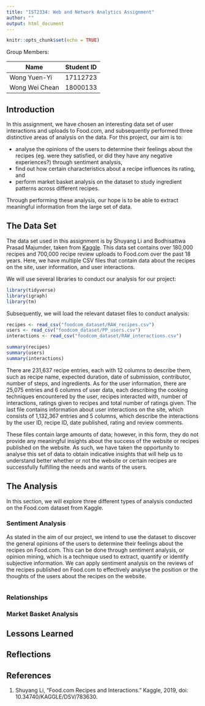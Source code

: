 ```yaml
---
title: "IST2334: Web and Network Analytics Assignment"
author: ""
output: html_document
---
```


```r
knitr::opts_chunk$set(echo = TRUE)
```

Group Members:

Name            | Student ID
----------------|------------
Wong Yuen-Yi    | 17112723
Wong Wei Chean  | 18000133


## Introduction

In this assignment, we have chosen an interesting data set of user interactions and uploads to Food.com, and subsequently performed three distinctive areas of analysis on the data. For this project, our aim is to:

* analyse the opinions of the users to determine their feelings about the recipes (eg. were they satisfied, or did they have any negative experiences?) through sentiment analysis,
* find out how certain characteristics about a recipe influences its rating, and
* perform market basket analysis on the dataset to study ingredient patterns across different recipes. 

Through performing these analysis, our hope is to be able to extract meaningful information from the large set of data. 

## The Data Set

The data set used in this assignment is by Shuyang Li and Bodhisattwa Prasad Majumder, taken from [Kaggle](https://www.kaggle.com/shuyangli94/food-com-recipes-and-user-interactions?select=PP_recipes.csv). This data set contains over 180,000 recipes and 700,000 recipe review uploads to Food.com over the past 18 years. Here, we have multiple CSV files that contain data about the recipes on the site, user information, and user interactions. 

We will use several libraries to conduct our analysis for our project:

```r
library(tidyverse)
library(igraph)
library(tm)
```

Subsequently, we will load the relevant dataset files to conduct analysis:

```r
recipes <- read_csv("foodcom_dataset/RAW_recipes.csv")
users <- read_csv("foodcom_dataset/PP_users.csv")
interactions <- read_csv("foodcom_dataset/RAW_interactions.csv")
```

```r
summary(recipes)
summary(users)
summary(interactions)
```

There are 231,637 recipe entries, each with 12 columns to describe them, such as recipe name, expected duration, date of submission, contributor, number of steps, and ingredients. As for the user information, there are 25,075 entries and 6 columns of user data, each describing the cooking techniques encountered by the user, recipes interacted with, number of interactions, ratings given to recipes and total number of ratings given. The last file contains information about user interactions on the site, which consists of 1,132,367 entries and 5 columns, which describe the interactions by the user ID, recipe ID, date published, rating and review comments. 

These files contain large amounts of data; however, in this form, they do not provide any meaningful insights about the success of the website or recipes published on the website. As such, we have taken the opportunity to analyse this set of data to obtain indicative insights that will help us to understand better whether or not the website or certain recipes are successfully fulfilling the needs and wants of the users.

## The Analysis

In this section, we will explore three different types of analysis conducted on the Food.com dataset from Kaggle. 

### Sentiment Analysis

As stated in the aim of our project, we intend to use the dataset to discover the general opinions of the users to determine their feelings about the recipes on Food.com. This can be done through sentiment analysis, or opinion mining, which is a technique used to extract, quantify or identify subjective information. We can apply sentiment analysis on the reviews of the recipes published on Food.com to effectively analyse the position or the thoughts of the users about the recipes on the website.

```r

```

### Relationships



### Market Basket Analysis



## Lessons Learned



## Reflections


## References 

1. Shuyang Li, “Food.com Recipes and Interactions.” Kaggle, 2019, doi: 10.34740/KAGGLE/DSV/783630.
